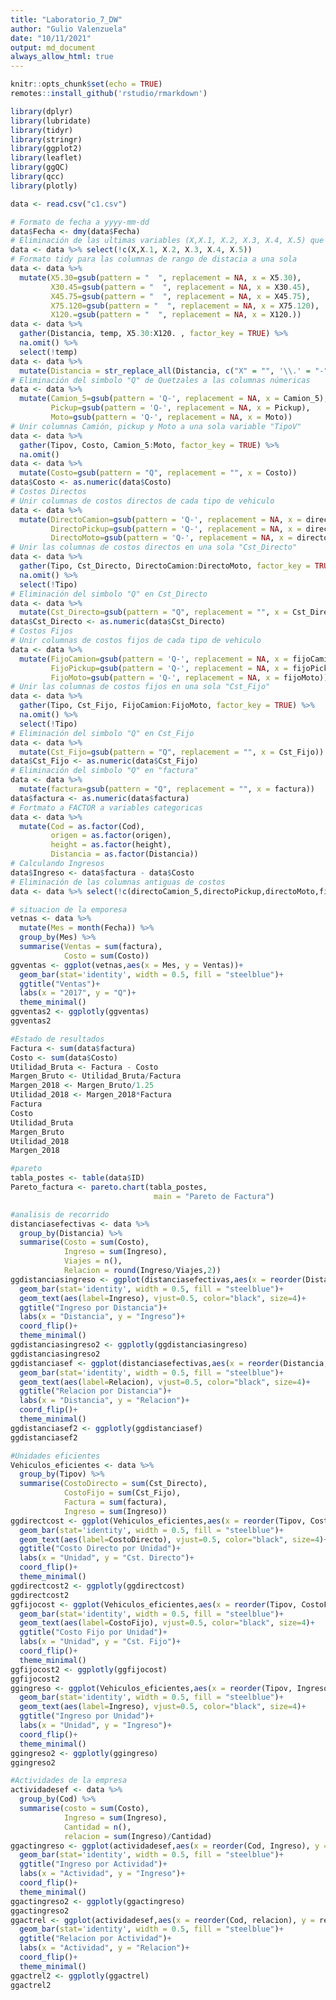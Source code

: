 ```yaml
---
title: "Laboratorio_7_DW"
author: "Gulio Valenzuela"
date: "10/11/2021"
output: md_document
always_allow_html: true
---
```

```r
knitr::opts_chunk$set(echo = TRUE)
remotes::install_github('rstudio/rmarkdown')
```

```r
library(dplyr)
library(lubridate)
library(tidyr)
library(stringr)
library(ggplot2)
library(leaflet)
library(ggQC)
library(qcc)
library(plotly)
```

```r
data <- read.csv("c1.csv")
```

```r
# Formato de fecha a yyyy-mm-dd
data$Fecha <- dmy(data$Fecha)
# Eliminación de las ultimas variables (X,X.1, X.2, X.3, X.4, X.5) que no representan ningun valor al análisis
data <- data %>% select(!c(X,X.1, X.2, X.3, X.4, X.5))
# Formato tidy para las columnas de rango de distacia a una sola
data <- data %>% 
  mutate(X5.30=gsub(pattern = "  ", replacement = NA, x = X5.30),
         X30.45=gsub(pattern = "  ", replacement = NA, x = X30.45),
         X45.75=gsub(pattern = "  ", replacement = NA, x = X45.75),
         X75.120=gsub(pattern = "  ", replacement = NA, x = X75.120),
         X120.=gsub(pattern = "  ", replacement = NA, x = X120.))
data <- data %>% 
  gather(Distancia, temp, X5.30:X120. , factor_key = TRUE) %>% 
  na.omit() %>% 
  select(!temp)
data <- data %>% 
  mutate(Distancia = str_replace_all(Distancia, c("X" = "", '\\.' = "-")))
# Eliminación del simbolo "Q" de Quetzales a las columnas númericas
data <- data %>% 
  mutate(Camion_5=gsub(pattern = 'Q-', replacement = NA, x = Camion_5),
         Pickup=gsub(pattern = 'Q-', replacement = NA, x = Pickup),
         Moto=gsub(pattern = 'Q-', replacement = NA, x = Moto))
# Unir columnas Camión, pickup y Moto a una sola variable "TipoV"
data <- data %>% 
  gather(Tipov, Costo, Camion_5:Moto, factor_key = TRUE) %>% 
  na.omit()
data <- data %>% 
  mutate(Costo=gsub(pattern = "Q", replacement = "", x = Costo))
data$Costo <- as.numeric(data$Costo)
# Costos Directos
# Unir columnas de costos directos de cada tipo de vehiculo
data <- data %>% 
  mutate(DirectoCamion=gsub(pattern = 'Q-', replacement = NA, x = directoCamion_5),
         DirectoPickup=gsub(pattern = 'Q-', replacement = NA, x = directoPickup),
         DirectoMoto=gsub(pattern = 'Q-', replacement = NA, x = directoMoto))
# Unir las columnas de costos directos en una sola "Cst_Directo"
data <- data %>% 
  gather(Tipo, Cst_Directo, DirectoCamion:DirectoMoto, factor_key = TRUE) %>% 
  na.omit() %>% 
  select(!Tipo)
# Eliminación del simbolo "Q" en Cst_Directo
data <- data %>% 
  mutate(Cst_Directo=gsub(pattern = "Q", replacement = "", x = Cst_Directo))
data$Cst_Directo <- as.numeric(data$Cst_Directo)
# Costos Fijos
# Unir columnas de costos fijos de cada tipo de vehiculo
data <- data %>% 
  mutate(FijoCamion=gsub(pattern = 'Q-', replacement = NA, x = fijoCamion_5),
         FijoPickup=gsub(pattern = 'Q-', replacement = NA, x = fijoPickup),
         FijoMoto=gsub(pattern = 'Q-', replacement = NA, x = fijoMoto))
# Unir las columnas de costos fijos en una sola "Cst_Fijo"
data <- data %>% 
  gather(Tipo, Cst_Fijo, FijoCamion:FijoMoto, factor_key = TRUE) %>% 
  na.omit() %>% 
  select(!Tipo)
# Eliminación del simbolo "Q" en Cst_Fijo
data <- data %>% 
  mutate(Cst_Fijo=gsub(pattern = "Q", replacement = "", x = Cst_Fijo))
data$Cst_Fijo <- as.numeric(data$Cst_Fijo)
# Eliminación del simbolo "Q" en "factura"
data <- data %>% 
  mutate(factura=gsub(pattern = "Q", replacement = "", x = factura))
data$factura <- as.numeric(data$factura)
# Fortmato a FACTOR a variables categoricas
data <- data %>% 
  mutate(Cod = as.factor(Cod),
         origen = as.factor(origen),
         height = as.factor(height),
         Distancia = as.factor(Distancia))
# Calculando Ingresos
data$Ingreso <- data$factura - data$Costo
# Eliminación de las columnas antiguas de costos
data <- data %>% select(!c(directoCamion_5,directoPickup,directoMoto,fijoCamion_5,fijoPickup,fijoMoto))


```

```r
# situacion de la emporesa
vetnas <- data %>% 
  mutate(Mes = month(Fecha)) %>% 
  group_by(Mes) %>% 
  summarise(Ventas = sum(factura),
            Costo = sum(Costo))
ggventas <- ggplot(vetnas,aes(x = Mes, y = Ventas))+
  geom_bar(stat='identity', width = 0.5, fill = "steelblue")+
  ggtitle("Ventas")+
  labs(x = "2017", y = "Q")+
  theme_minimal()
ggventas2 <- ggplotly(ggventas)
ggventas2
```

```r
#Estado de resultados
Factura <- sum(data$factura)
Costo <- sum(data$Costo)
Utilidad_Bruta <- Factura - Costo
Margen_Bruto <- Utilidad_Bruta/Factura
Margen_2018 <- Margen_Bruto/1.25
Utilidad_2018 <- Margen_2018*Factura
Factura
Costo
Utilidad_Bruta
Margen_Bruto
Utilidad_2018
Margen_2018
```

```r
#pareto
tabla_postes <- table(data$ID)
Pareto_factura <- pareto.chart(tabla_postes,
                                main = "Pareto de Factura")
```

```r
#analisis de recorrido
distanciasefectivas <- data %>% 
  group_by(Distancia) %>% 
  summarise(Costo = sum(Costo),
            Ingreso = sum(Ingreso),
            Viajes = n(),
            Relacion = round(Ingreso/Viajes,2))
ggdistanciasingreso <- ggplot(distanciasefectivas,aes(x = reorder(Distancia, Ingreso), y = Ingreso))+
  geom_bar(stat='identity', width = 0.5, fill = "steelblue")+
  geom_text(aes(label=Ingreso), vjust=0.5, color="black", size=4)+
  ggtitle("Ingreso por Distancia")+
  labs(x = "Distancia", y = "Ingreso")+
  coord_flip()+
  theme_minimal()
ggdistanciasingreso2 <- ggplotly(ggdistanciasingreso)
ggdistanciasingreso2
ggdistanciasef <- ggplot(distanciasefectivas,aes(x = reorder(Distancia, Relacion), y = Relacion))+
  geom_bar(stat='identity', width = 0.5, fill = "steelblue")+
  geom_text(aes(label=Relacion), vjust=0.5, color="black", size=4)+
  ggtitle("Relacion por Distancia")+
  labs(x = "Distancia", y = "Relacion")+
  coord_flip()+
  theme_minimal()
ggdistanciasef2 <- ggplotly(ggdistanciasef)
ggdistanciasef2
```

```r
#Unidades eficientes
Vehiculos_eficientes <- data %>% 
  group_by(Tipov) %>%
  summarise(CostoDirecto = sum(Cst_Directo),
            CostoFijo = sum(Cst_Fijo),
            Factura = sum(factura),
            Ingreso = sum(Ingreso))
ggdirectcost <- ggplot(Vehiculos_eficientes,aes(x = reorder(Tipov, CostoDirecto), y = CostoDirecto))+
  geom_bar(stat='identity', width = 0.5, fill = "steelblue")+
  geom_text(aes(label=CostoDirecto), vjust=0.5, color="black", size=4)+
  ggtitle("Costo Directo por Unidad")+
  labs(x = "Unidad", y = "Cst. Directo")+
  coord_flip()+
  theme_minimal()
ggdirectcost2 <- ggplotly(ggdirectcost)    
ggdirectcost2
ggfijocost <- ggplot(Vehiculos_eficientes,aes(x = reorder(Tipov, CostoFijo), y = CostoFijo))+
  geom_bar(stat='identity', width = 0.5, fill = "steelblue")+
  geom_text(aes(label=CostoFijo), vjust=0.5, color="black", size=4)+
  ggtitle("Costo Fijo por Unidad")+
  labs(x = "Unidad", y = "Cst. Fijo")+
  coord_flip()+
  theme_minimal()
ggfijocost2 <- ggplotly(ggfijocost)
ggfijocost2
ggingreso <- ggplot(Vehiculos_eficientes,aes(x = reorder(Tipov, Ingreso), y = Ingreso))+
  geom_bar(stat='identity', width = 0.5, fill = "steelblue")+
  geom_text(aes(label=Ingreso), vjust=0.5, color="black", size=4)+
  ggtitle("Ingreso por Unidad")+
  labs(x = "Unidad", y = "Ingreso")+
  coord_flip()+
  theme_minimal()
ggingreso2 <- ggplotly(ggingreso)
ggingreso2
```

```r
#Actividades de la empresa
actividadesef <- data %>% 
  group_by(Cod) %>% 
  summarise(costo = sum(Costo),
            Ingreso = sum(Ingreso),
            Cantidad = n(),
            relacion = sum(Ingreso)/Cantidad)
ggactingreso <- ggplot(actividadesef,aes(x = reorder(Cod, Ingreso), y = Ingreso))+
  geom_bar(stat='identity', width = 0.5, fill = "steelblue")+
  ggtitle("Ingreso por Actividad")+
  labs(x = "Actividad", y = "Ingreso")+
  coord_flip()+
  theme_minimal()
ggactingreso2 <- ggplotly(ggactingreso)
ggactingreso2
ggactrel <- ggplot(actividadesef,aes(x = reorder(Cod, relacion), y = relacion))+
  geom_bar(stat='identity', width = 0.5, fill = "steelblue")+
  ggtitle("Relacion por Actividad")+
  labs(x = "Actividad", y = "Relacion")+
  coord_flip()+
  theme_minimal()
ggactrel2 <- ggplotly(ggactrel)
ggactrel2
```

